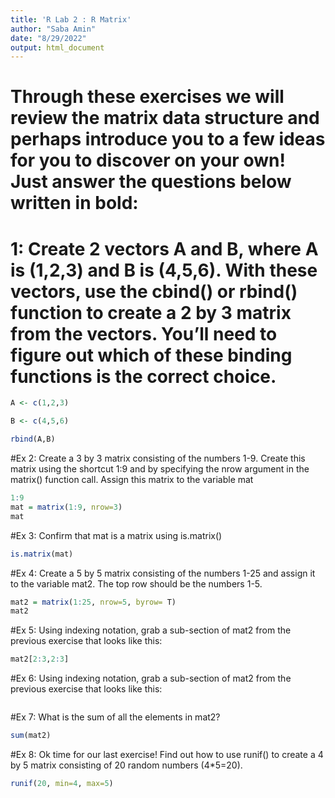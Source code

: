 ```yaml
---
title: 'R Lab 2 : R Matrix'
author: "Saba Amin"
date: "8/29/2022"
output: html_document
---
```


# Through these exercises we will review the matrix data structure and perhaps introduce you to a few ideas for you to discover on your own! Just answer the questions below written in bold:
   
# 1: Create 2 vectors A and B, where A is (1,2,3) and B is (4,5,6). With these vectors, use the cbind() or rbind() function to create a 2 by 3 matrix from the vectors. You'll need to figure out which of these binding functions is the correct choice.

```r
A <- c(1,2,3)

B <- c(4,5,6)

rbind(A,B)

```


#Ex 2: Create a 3 by 3 matrix consisting of the numbers 1-9. Create this matrix using the shortcut 1:9 and by specifying the nrow argument in the matrix() function call. Assign this matrix to the variable mat
```r
1:9
mat = matrix(1:9, nrow=3)
mat
```


#Ex 3: Confirm that mat is a matrix using is.matrix()
```r
is.matrix(mat)
```


#Ex 4: Create a 5 by 5 matrix consisting of the numbers 1-25 and assign it to the variable mat2. The top row should be the numbers 1-5.
```r
mat2 = matrix(1:25, nrow=5, byrow= T)
mat2
```


#Ex 5: Using indexing notation, grab a sub-section of mat2 from the previous exercise that looks like this:
```r
mat2[2:3,2:3]
```


#Ex 6: Using indexing notation, grab a sub-section of mat2 from the previous exercise that looks like this:
```r

```


#Ex 7: What is the sum of all the elements in mat2?
```r
sum(mat2)
```


#Ex 8: Ok time for our last exercise! Find out how to use runif() to create a 4 by 5 matrix consisting of 20 random numbers (4*5=20).
```r
runif(20, min=4, max=5)
```


